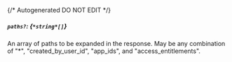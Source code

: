 {/* Autogenerated DO NOT EDIT  */}
##### `paths?`: *{`*string*[]`}*
An array of paths to be expanded in the response. May be any combination of "*", "created_by_user_id", "app_ids", and "access_entitlements".

